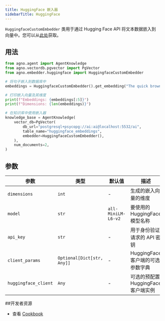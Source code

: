 ```yaml
---
title: HuggingFace 嵌入器
sidebarTitle: HuggingFace
---
```


`HuggingfaceCustomEmbedder` 类用于通过 Hugging Face API 将文本数据嵌入到向量中。您可以从[此处](https://huggingface.co/settings/tokens)获取。

## 用法

```python cookbook/embedders/huggingface_embedder.py
from agno.agent import AgentKnowledge
from agno.vectordb.pgvector import PgVector
from agno.embedder.huggingface import HuggingfaceCustomEmbedder

# 将句子嵌入到数据库中
embeddings = HuggingfaceCustomEmbedder().get_embedding("The quick brown fox jumps over the lazy dog.")

# 打印嵌入向量及其维度
print(f"Embeddings: {embeddings[:5]}")
print(f"Dimensions: {len(embeddings)}")

# 在知识库中使用嵌入器
knowledge_base = AgentKnowledge(
    vector_db=PgVector(
        db_url="postgresql+psycopg://ai:ai@localhost:5532/ai",
        table_name="huggingface_embeddings",
        embedder=HuggingfaceCustomEmbedder(),
    ),
    num_documents=2,
)
```

## 参数

| 参数            | 类型                       | 默认值           | 描述                                     |
| --------------- | -------------------------- | ---------------- | ---------------------------------------- |
| `dimensions`    | `int`                      | -                | 生成的嵌入向量的维度                     |
| `model`         | `str`                      | `all-MiniLM-L6-v2` | 要使用的 HuggingFace 模型名称            |
| `api_key`       | `str`                      | -                | 用于身份验证请求的 API 密钥        |
| `client_params` | `Optional[Dict[str, Any]]` | -                | HuggingFace 客户端的可选参数字典 |
| `huggingface_client` | `Any`                      | -                | 可选的预配置 HuggingFace 客户端实例 |

##开发者资源
- 查看 [Cookbook](https://github.com/agno-agi/agno/blob/main/cookbook/agent_concepts/knowledge/embedders/huggingface_embedder.py)